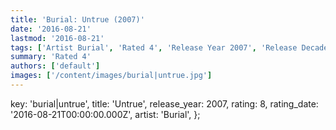 ```yaml
---
title: 'Burial: Untrue (2007)'
date: '2016-08-21'
lastmod: '2016-08-21'
tags: ['Artist Burial', 'Rated 4', 'Release Year 2007', 'Release Decade 2000']
summary: 'Rated 4'
authors: ['default']
images: ['/content/images/burial|untrue.jpg']
---
```


  key: 'burial|untrue',
  title: 'Untrue',
  release_year: 2007,
  rating: 8,
  rating_date: '2016-08-21T00:00:00.000Z',
  artist: 'Burial',
};

<MusicRating data={data} />
